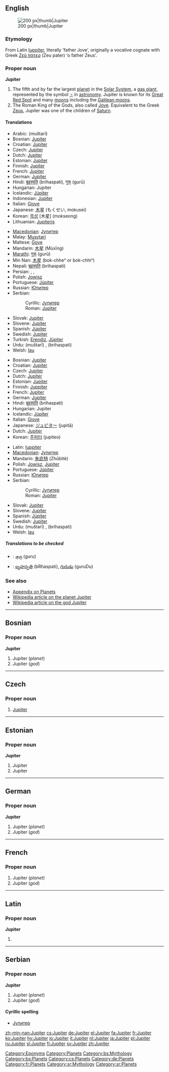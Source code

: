 {{wikipedia}}
{{see|Júpiter}}
==English==
[[Image:Jupiter.jpg|200 px|thumb|Jupiter]]

===Etymology===
From Latin [[Iuppiter]], literally ‘father Jove’, originally a vocative cognate with Greek [[Ζεύς πάτερ|Ζεῦ πάτερ]] (Zeu pater) ‘o father Zeus’.

===Proper noun===
'''Jupiter'''

# The fifth and by far the largest [[planet]] in the [[Solar System]], a [[gas giant]], represented by the symbol [[♃]] in [[astronomy]]. Jupiter is known for its [[Great Red Spot]] and many [[moon]]s including the [[Galilean moons]].
# The Roman King of the Gods, also called [[Jove]]. Equivalent to the Greek [[Zeus]], Jupiter was one of the children of [[Saturn]].

====Translations====
{{trans-top|planet}}
* Arabic: {{ARchar|[[مشتري|مُشْتَرِي]]}} (muštarī)
* Bosnian: [[#Bosnian|Jupiter]] {{m}}
* Croatian: [[#Croatian|Jupiter]] {{m}}
* Czech: [[#Czech|Jupiter]] {{m}}
* Dutch: [[#Dutch|Jupiter]]
* Estonian: [[#Estonian|Jupiter]]
* Finnish: [[#Finnish|Jupiter]]
* French: [[#French|Jupiter]] {{f}}
* German: [[#German|Jupiter]] {{m}}
* Hindi: [[बृहस्पति]] (brihaspati), [[गुरू]] (gurū)
* Hungarian: Jupiter
* Icelandic: [[Júpíter]] {{m}}
* Indonesian: [[#Indonesian|Jupiter]]
* Italian: [[Giove]]
* Japanese: [[木星]] (もくせい, mokusei)
* Korean: [[목성]] [木星] (mokseong)
* Lithuanian: [[Jupiteris]] {{m}}
{{trans-mid}}
* [[Macedonian]]: [[Јупитер]] {{m}}
* Malay: [[Musytari]]
* Maltese: [[Ġove]]
* Mandarin: [[木星]] (Mùxīng)
* [[Marathi]]: [[गुरू]] (gurū)
* Min Nan: [[木星]] (bo{{unicode|̍}}k-chheⁿ or bo{{unicode|̍}}k-chhiⁿ)
* Nepali: [[बृहस्पति]] (brihaspati)
* Persian: {{FAchar|[[برجیس]]}}, {{FAchar|[[مشتری]]}}, {{FAchar|[[هرمز]]}}
* Polish: [[Jowisz]] {{m}}
* Portuguese: [[Júpiter]] {{m}}
* Russian: [[Юпитер]] {{m}}
* Serbian:
*: Cyrillic: [[Јупитер]] {{m}}
*: Roman: [[#Serbian|Jupiter]] {{m}}
* Slovak: [[Jupiter#Slovak|Jupiter]] {{m}}
* Slovene: [[#Slovene|Jupiter]] {{m}}
* Spanish: [[Júpiter]] {{m}}
* Swedish: [[#Swedish|Jupiter]]
* Turkish: [[Erendiz]], [[Jüpiter]]
* Urdu: {{URchar|[[مشتری]]}} (muštarī) {{m}}, {{URchar|[[برہسپت]]}} (brihaspati) {{m}}
* Welsh: [[Iau]] {{m}}
{{trans-bottom}}

{{trans-top|god}}
* Bosnian: [[#Bosnian|Jupiter]] {{m}}
* Croatian: [[#Croatian|Jupiter]] {{m}}
* Czech: [[#Czech|Jupiter]] {{m}}
* Dutch: [[#Dutch|Jupiter]]
* Estonian: [[#Estonian|Jupiter]]
* Finnish: [[Juppiter]]
* French: [[#French|Jupiter]] {{m}}
* German: [[#German|Jupiter]] {{m}}
* Hindi: [[बृहस्पति]] (brihaspati)
* Hungarian: Jupiter
* Icelandic: [[Júpíter]] {{m}}
* Italian: [[Giove]]
* Japanese: [[ジュピター]] (jupitā)
* Dutch: [[#Dutch|Jupiter]]
* Korean: [[주피터]] (jupiteo)
{{trans-mid}}
* Latin: [[Iuppiter]] {{m}}
* [[Macedonian]]: [[Јупитер]] {{m}}
* Mandarin: [[朱庇特]] (Zhūbìtè)
* Polish: [[Jowisz]], [[#Polish|Jupiter]] {{m}}
* Portuguese: [[Júpiter]] {{m}}
* Russian: [[Юпитер]] {{m}}
* Serbian:
*: Cyrillic: [[Јупитер]] {{m}}
*: Roman: [[#Serbian|Jupiter]] {{m}}
* Slovak: [[Jupiter#Slovak|Jupiter]] {{m}}
* Slovene: [[#Slovene|Jupiter]] {{m}}
* Spanish: [[Júpiter]] {{m}}
* Swedish: [[#Swedish|Jupiter]]
* Urdu: {{URchar|[[مشتری]]}} (muštarī) {{m}}, {{URchar|[[برہسپت]]}} (brihaspati) {{m}}
* Welsh: [[Iau]] {{m}}
{{trans-bottom}}

=====Translations to be checked=====
{{checktrans}}
* {{ttbc|Tamil}}: [[குரு]] (guru)
* {{ttbc|Telugu}}: [[బృహస్పతి]] (bRhaspati), [[గురుడు]] (guruDu)

===See also===
* [[Appendix:Planets|Appendix on Planets]]
* [[w:Jupiter| Wikipedia article on the planet Jupiter]]
* [[w:Jupiter (god)| Wikipedia article on the god Jupiter]]

[[Category:Eponyms]]
[[Category:Planets]]

----

==Bosnian==

===Proper noun===
'''Jupiter''' {{m}}

# Jupiter (''planet'')
# Jupiter (''god'')

[[Category:bs:Mythology]]
[[Category:bs:Planets]]

----

==Czech==

===Proper noun===
{{cs-proper noun|g=m}}

# [[Jupiter]]

[[Category:cs:Planets]]

----

==Estonian==

===Proper noun===
'''Jupiter'''

# Jupiter {{et-planet}}
# Jupiter {{et-god}}

{{planeedid}}

----

==German==

===Proper noun===
'''Jupiter''' {{m}}

# Jupiter (''planet'')
# Jupiter (''god'')

[[Category:de:Planets]]

----
==French==

===Proper noun===
{{infl|fr|proper noun|g=m}}

# Jupiter (''planet'')
# Jupiter (''god'')

[[Category:fr:Planets]]

----

==Latin==

===Proper noun===
'''Jupiter'''

# {{alternative spelling of|lang=Latin|Iuppiter}}

----

==Serbian==

===Proper noun===
'''Jupiter''' {{m}}

# Jupiter (''planet'')
# Jupiter (''god'')

====Cyrillic spelling====
* [[Јупитер]]

[[Category:sr:Mythology]]
[[Category:sr:Planets]]

[[zh-min-nan:Jupiter]]
[[cs:Jupiter]]
[[de:Jupiter]]
[[el:Jupiter]]
[[fa:Jupiter]]
[[fr:Jupiter]]
[[ko:Jupiter]]
[[hy:Jupiter]]
[[io:Jupiter]]
[[it:Jupiter]]
[[nl:Jupiter]]
[[ja:Jupiter]]
[[pl:Jupiter]]
[[ru:Jupiter]]
[[sl:Jupiter]]
[[fi:Jupiter]]
[[sv:Jupiter]]
[[zh:Jupiter]]